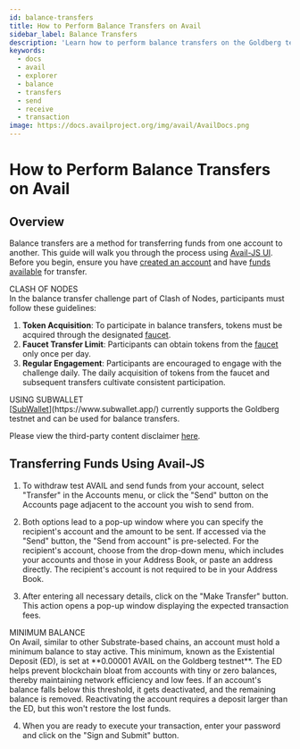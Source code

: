 ```yaml
---
id: balance-transfers
title: How to Perform Balance Transfers on Avail
sidebar_label: Balance Transfers
description: 'Learn how to perform balance transfers on the Goldberg testnet.'
keywords:
  - docs
  - avail
  - explorer
  - balance
  - transfers
  - send
  - receive
  - transaction
image: https://docs.availproject.org/img/avail/AvailDocs.png
---
```


# How to Perform Balance Transfers on Avail

## Overview

Balance transfers are a method for transferring funds from one account to another. This guide will walk you through the process using [<ins>Avail-JS UI</ins>](https://explorer.avail.so/). Before you begin, ensure you have [<ins>created an account</ins>](/docs/end-user-guide/accounts) and have [<ins>funds available</ins>](/docs/end-user-guide/faucet) for transfer.

<Callout type="info">
CLASH OF NODES<br/>
In the balance transfer challenge part of Clash of Nodes, participants must follow these guidelines:

1. **Token Acquisition**: To participate in balance transfers, tokens must be acquired through the designated [<ins>faucet</ins>](/docs/end-user-guide/faucet).
2. **Faucet Transfer Limit**: Participants can obtain tokens from the [<ins>faucet</ins>](/docs/end-user-guide/faucet) only once per day.
3. **Regular Engagement**: Participants are encouraged to engage with the challenge daily. The daily acquisition of tokens from the faucet and subsequent transfers cultivate consistent participation.
</Callout>

<Callout>
USING SUBWALLET<br/>
[<ins>SubWallet</ins>](https://www.subwallet.app/) currently supports the Goldberg testnet and can be used for balance transfers.

Please view the third-party content disclaimer [<ins>here</ins>](https://github.com/availproject/availproject.github.io/blob/main/CONTENT_DISCLAIMER.md).
</Callout>

## Transferring Funds Using Avail-JS

1. To withdraw test AVAIL and send funds from your account, select "Transfer" in the Accounts menu, or click the "Send" button on the Accounts page adjacent to the account you wish to send from.

2. Both options lead to a pop-up window where you can specify the recipient's account and the amount to be sent. If accessed via the "Send" button, the "Send from account" is pre-selected. For the recipient's account, choose from the drop-down menu, which includes your accounts and those in your Address Book, or paste an address directly. The recipient's account is not required to be in your Address Book.

3. After entering all necessary details, click on the "Make Transfer" button. This action opens a pop-up window displaying the expected transaction fees.

<Callout type="info">
MINIMUM BALANCE<br/>
On Avail, similar to other Substrate-based chains, an account must hold a minimum balance to stay active. This minimum, known as the Existential Deposit (ED), is set at **0.00001 AVAIL on the Goldberg testnet**. The ED helps prevent blockchain bloat from accounts with tiny or zero balances, thereby maintaining network efficiency and low fees. If an account's balance falls below this threshold, it gets deactivated, and the remaining balance is removed. Reactivating the account requires a deposit larger than the ED, but this won't restore the lost funds.
</Callout>

4. When you are ready to execute your transaction, enter your password and click on the "Sign and Submit" button.

